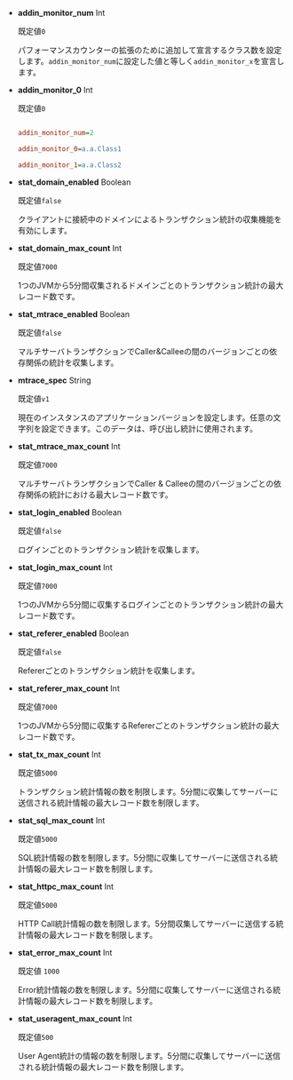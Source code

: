 - **addin_monitor_num** <span class='type'>Int</span>

  既定値`0`

  パフォーマンスカウンターの拡張のために追加して宣言するクラス数を設定します。`addin_monitor_num`に設定した値と等しく`addin_monitor_x`を宣言します。

- **addin_monitor_0** <span class='type'>Int</span>

  既定値`0`

  ```ini title='whatap.conf'

  addin_monitor_num=2

  addin_monitor_0=a.a.Class1

  addin_monitor_1=a.a.Class2

  ```

- **stat_domain_enabled** <span class='type'>Boolean</span>

  既定値`false`

  クライアントに接続中のドメインによるトランザクション統計の収集機能を有効にします。

- **stat_domain_max_count** <span class='type'>Int</span>

  既定値`7000`

  1つのJVMから5分間収集されるドメインごとのトランザクション統計の最大レコード数です。

- **stat_mtrace_enabled** <span class='type'>Boolean</span>

  既定値`false`

  マルチサーバトランザクションでCaller&Calleeの間のバージョンごとの依存関係の統計を収集します。

- **mtrace_spec** <span class='type'>String</span>

  既定値`v1`

  現在のインスタンスのアプリケーションバージョンを設定します。任意の文字列を設定できます。このデータは、呼び出し統計に使用されます。

- **stat_mtrace_max_count** <span class='type'>Int</span>

  既定値`7000`

  マルチサーバトランザクションでCaller & Calleeの間のバージョンごとの依存関係の統計における最大レコード数です。

- **stat_login_enabled** <span class='type'>Boolean</span>

  既定値`false`

  ログインごとのトランザクション統計を収集します。

- **stat_login_max_count** <span class='type'>Int</span>

  既定値`7000`

  1つのJVMから5分間に収集するログインごとのトランザクション統計の最大レコード数です。

- **stat_referer_enabled** <span class='type'>Boolean</span>

  既定値`false`

  Refererごとのトランザクション統計を収集します。

- **stat_referer_max_count** <span class='type'>Int</span>

  既定値`7000`

  1つのJVMから5分間に収集するRefererごとのトランザクション統計の最大レコード数です。

- **stat_tx_max_count** <span class='type'>Int</span>

  既定値`5000`

  トランザクション統計情報の数を制限します。5分間に収集してサーバーに送信される統計情報の最大レコード数を制限します。

- **stat_sql_max_count** <span class='type'>Int</span>

  既定値`5000`

  SQL統計情報の数を制限します。5分間に収集してサーバーに送信される統計情報の最大レコード数を制限します。

- **stat_httpc_max_count** <span class='type'>Int</span>

  既定値`5000`

  HTTP Call統計情報の数を制限します。5分間収集してサーバーに送信する統計情報の最大レコード数を制限します。

- **stat_error_max_count** <span class='type'>Int</span>

  既定値 `1000`

  Error統計情報の数を制限します。5分間に収集してサーバーに送信される統計情報の最大レコード数を制限します。

- **stat_useragent_max_count** <span class='type'>Int</span>

  既定値`500`

  User Agent統計の情報の数を制限します。5分間に収集してサーバーに送信される統計情報の最大レコード数を制限します。
